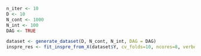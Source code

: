 ```r
n_iter <- 10
D <- 10
N_cont <- 1000
N_int <- 100
DAG <- TRUE

dataset <- generate_dataset(D, N_cont, N_int, DAG = DAG)
inspre_res <- fit_inspre_from_X(dataset$Y, cv_folds=10, ncores=8, verbose=2)
```
